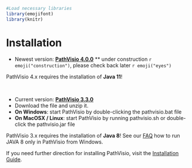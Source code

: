 
```r
#Load necessary libraries
library(emojifont)
library(knitr)

```

# Installation

* Newest version: **[PathVisio 4.0.0](https://github.com/PathVisio/pathvisio4-ant/)** 
** under construction `r emoji("construction")`, please check back later `r emoji("eyes")`

PathVisio 4.x requires the installation of **Java 11**! 

<br>

* Current version: **[PathVisio 3.3.0](https://github.com/PathVisio/pathvisio/releases/download/v3.3.0/pathvisio_bin-3.3.0.zip)**
* Download the file and unzip it.
* **On Windows**: start PathVisio by double-clicking the pathvisio.bat file
* **On MacOSX / Linux**: start PathVisio by running pathvisio.sh or double-click the pathvisio.jar file

PathVisio 3.x requires the installation of **Java 8**! See our [FAQ](https://pathvisio.org/faq.html) how to run JAVA 8 only in PathVisio from Windows.

If you need further direction for installing PathVisio, visit the [Installation Guide](https://pathvisio.org/tutorials/installation_guide.html).
